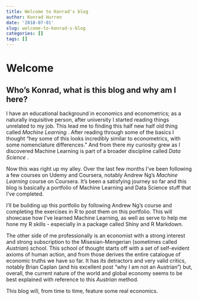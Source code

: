 ```yaml
---
title: Welcome to Konrad's blog
author: Konrad Hurren
date: '2018-07-01'
slug: welcome-to-konrad-s-blog
categories: []
tags: []
---
```

# Welcome

## Who's Konrad, what is this blog and why am I here?

I have an educational background in economics and econometrics; as a naturally inquisitive person, after university I started reading things unrelated to my job. This lead me to finding this half new half old thing called _Machine Learning_ . After reading through some of the basics I thought "hey some of this looks incredibly similar to econometrics, with some nomenclature differences." And from there my curiosity grew as I discovered Machine Learning is part of a broader discipline called _Data Science_ .

Now this was right up my alley. Over the last few months I've been following a few courses on Udemy and Coursera, notably Andrew Ng's _Machine Learning_ course on Coursera. It's been a satisfying journey so far and this blog is basically a portfolio of Machine Learning and Data Science stuff that I've completed.

I'll be building up this portfolio by following Andrew Ng's course and completing the exercises in R to post them on this portfolio. This will showcase how I've learned Machine Learning, as well as serve to help me hone my R skills - especially in a package called Shiny and R Markdown.

The other side of me professionally is an economist with a strong interest and strong subscription to the Misesian-Mengerian (sometimes called _Austrian_) school. This school of thought starts off with a set of self-evident axioms of human action, and from those derives the entire catalogue of economic truths we have so far. It has its detractors and very valid critics, notably Brian Caplan (and his excellent post "why I am not an Austrian") but, overall, the current nature of the world and global economy seems to be best explained with reference to this _Austrian_ method.

This blog will, from time to time, feature some real economics.


